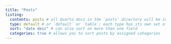 ```yaml
---
title: "Posts"
listing: 
  contents: posts # all Quarto docs in the `posts` directory will be included on your listing page
  type: default # or `default` or `table`; each type has its own set of yaml options to include
  sort: "date desc" # can also sort on more than one field
  categories: true # allows you to sort posts by assigned categories 
---
```

